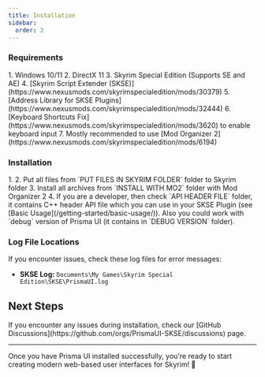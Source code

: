 ```yaml
---
title: Installation
sidebar:
  order: 2
---
```



### Requirements

<Steps>
  1. Windows 10/11
  2. DirectX 11
  3. Skyrim Special Edition (Supports SE and AE)
  4. [Skyrim Script Extender (SKSE)](https://www.nexusmods.com/skyrimspecialedition/mods/30379)
  5. [Address Library for SKSE Plugins](https://www.nexusmods.com/skyrimspecialedition/mods/32444)
  6. [Keyboard Shortcuts Fix](https://www.nexusmods.com/skyrimspecialedition/mods/3620) to enable keyboard input
  7. Mostly recommended to use [Mod Organizer 2](https://www.nexusmods.com/skyrimspecialedition/mods/6194)
</Steps>

### Installation

<Steps>
  1. <VersionSelector client:load />
  2. Put all files from `PUT FILES IN SKYRIM FOLDER` folder to Skyrim folder
  3. Install all archives from `INSTALL WITH MO2` folder with Mod Organizer 2
  4. If you are a developer, then check `API HEADER FILE` folder, it contains C++ header API file which you can use in your SKSE Plugin (see [Basic Usage](/getting-started/basic-usage/)). Also you could work with `debug` version of Prisma UI (it contains in `DEBUG VERSION` folder).
</Steps>

### Log File Locations

If you encounter issues, check these log files for error messages:

- **SKSE Log:** `Documents\My Games\Skyrim Special Edition\SKSE\PrismaUI.log`

## Next Steps

<CardGrid>
  <LinkCard
    title="🚀 Basic Usage"
    description="Learn how to create your first Prisma UI interface"
    href="/getting-started/basic-usage/"
  />
  <LinkCard
    title="🎮 Example Plugin"
    description="Download a complete working example to get started"
    href="https://github.com/PrismaUI-SKSE/example-skse-plugin"
  />
  <LinkCard
    title="📚 API Documentation"
    description="Explore the complete API reference"
    href="/api/create-view/"
  />
  <LinkCard
    title="⚙️ Configuration"
    description="Learn about advanced configuration options"
    href="/configuration/focus-managements/"
  />
</CardGrid>

<Aside type="tip" title="Need Help?">
If you encounter any issues during installation, check our [GitHub Discussions](https://github.com/orgs/PrismaUI-SKSE/discussions) page.
</Aside>

---

Once you have Prisma UI installed successfully, you're ready to start creating modern web-based user interfaces for Skyrim! 🎉
